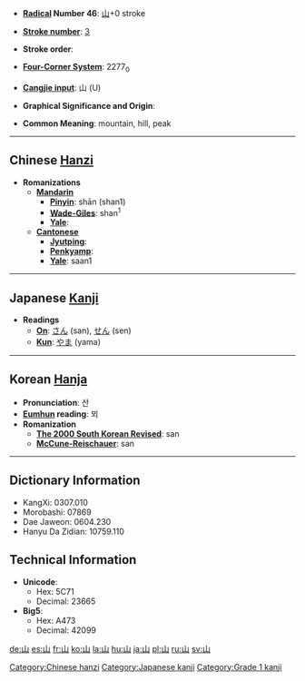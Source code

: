 * '''[[Wiktionary:Chinese radical index| Radical]] Number 46''': [[Wiktionary:Chinese radical index 山|山]]+0 stroke

* '''[[Wiktionary:Chinese total strokes index|Stroke number]]''': [[Wiktionary:Chinese total strokes index 3|3]]

* '''Stroke order''': 

* '''[[Wiktionary:Chinese four corner index|Four-Corner System]]''': 2277<sub>0</sub>

* '''[[Wiktionary:Chinese Cangjie index|Cangjie input]]''': 山 (U)

* '''Graphical Significance and Origin''': 

* '''Common Meaning''': mountain, hill, peak

----

== Chinese [[Hanzi]] ==

* '''Romanizations'''
** '''[[Mandarin]]'''
*** '''[[Pinyin]]''': shān (shan1)
*** '''[[Wade-Giles]]''': shan<sup>1</sup>
*** '''[[Yale]]''': 
** '''[[Cantonese]]'''
*** '''[[Jyutping]]''':
*** '''[[Penkyamp]]''': 
*** '''[[Yale]]''': saan1
 

----

== Japanese [[Kanji]] ==

* '''Readings'''
** '''[[On]]''': [[さん]] (san), [[せん]] (sen)
** '''[[Kun]]''': [[やま]] (yama)
 

----

== Korean [[Hanja]] ==

* '''Pronunciation''': 산
* '''[[Eumhun]] reading''': 뫼
* '''Romanization'''
** '''[[The 2000 South Korean Revised Romanization|The 2000 South Korean Revised]]''': san
** '''[[McCune-Reischauer]]''': san

----

== Dictionary Information ==

* KangXi: 0307.010
* Morobashi: 07869
* Dae Jaweon: 0604.230
* Hanyu Da Zidian: 10759.110

== Technical Information ==

* '''Unicode''':
** Hex: 5C71
** Decimal: 23665
* '''Big5''':
** Hex: A473
** Decimal: 42099

[[Category:Chinese hanzi]]
[[Category:Japanese kanji]]
[[Category:Grade 1 kanji]]

[[de:山]]
[[es:山]]
[[fr:山]]
[[ko:山]]
[[la:山]]
[[hu:山]]
[[ja:山]]
[[pl:山]]
[[ru:山]]
[[sv:山]]